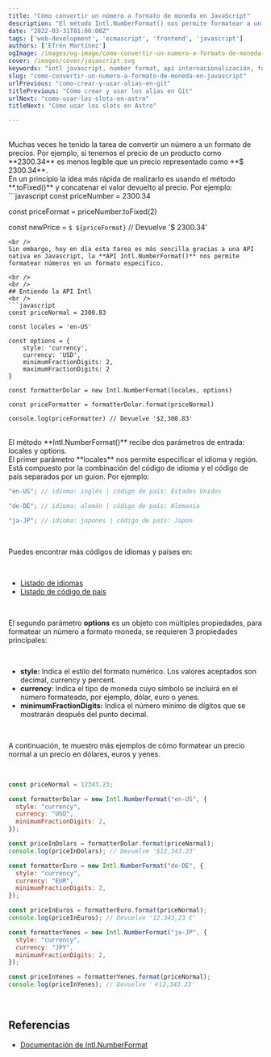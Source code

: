```yaml
---
title: "Cómo convertir un número a formato de moneda en JavaScript"
description: "El método Intl.NumberFormat() nos permite formatear a un valor más legible."
date: "2022-03-31T01:00:00Z"
tags: ['web-development', 'ecmascript', 'frontend', 'javascript']
authors: ['Efrén Martínez']
ogImage: /images/og-image/como-convertir-un-numero-a-formato-de-moneda-en-javascript.webp
cover: /images/cover/javascript.svg
keywords: "intl javascript, number format, api internacionalización, formatear precio"
slug: "como-convertir-un-numero-a-formato-de-moneda-en-javascript"
urlPrevious: "como-crear-y-usar-alias-en-git"
titlePrevious: "Cómo crear y usar los alias en Git"
urlNext: "como-usar-los-slots-en-astro"
titleNext: "Cómo usar los slots en Astro"

---
```


<article class="prose-a:text-pink-600 prose-a:underline prose-a:leading-loose prose-h2:text-2xl prose-h2:font-medium
				prose-h2:text-gray-800 prose-strong:text-gray-900 prose-strong:font-semibold
				prose-strong:lining-num prose-pre:p-4 prose-pre:rounded-md prose-pre:shadow-lg prose-ul:list-disc prose-ul:mt-4 prose-ul:mb-4 prose-ul:list-inside prose-li:text-gray-600
				prose-li:font-normal prose-li:text-base">
<br />
Muchas veces he tenido la tarea de convertir un número a un formato de precios. Por ejemplo, si tenemos el precio de un producto como **2300.34** es menos legible que un precio representado como **$ 2300.34**.

<br />
En un principio la idea más rápida de realizarlo es usando el método **.toFixed()**
y concatenar el valor devuelto al precio. Por ejemplo:
<br />
```javascript
const priceNumber = 2300.34

const priceFormat = priceNumber.toFixed(2)

const newPrice = `$ ${priceFormat}` // Devuelve '$ 2300.34'

````
<br />
Sin embargo, hoy en día esta tarea es más sencilla gracias a una API nativa en Javascript, la **API Intl.NumberFormat()** nos permite formatear números en un formato específico.

<br />
<br />
## Entiendo la API Intl
<br />
```javascript
const priceNormal = 2300.83

const locales = 'en-US'

const options = {
	style: 'currency',
	currency: 'USD',
	minimumFractionDigits: 2,
	maximumFractionDigits: 2
}

const formatterDolar = new Intl.NumberFormat(locales, options)

const priceFormatter = formatterDolar.format(priceNormal)

console.log(priceFormatter) // Devuelve '$2,300.83'
````

<br />
El método **Intl.NumberFormat()** recibe dos parámetros de entrada: locales y options.
<br />
El primer parámetro **locales** nos permite especificar el idioma y región. Está
compuesto por la combinación del código de idioma y el código de país separados por
un guion. Por ejemplo:

<br />

```javascript
"en-US"; // idioma: inglés | código de país: Estados Unidos

"de-DE"; // idioma: alemán | código de país: Alemania

"ja-JP"; // idioma: japones | código de país: Japon
```

<br />

Puedes encontrar más códigos de idiomas y países en:

<br />

<ul>
  <li><a href="https://www.w3schools.com/tags/ref_language_codes.asp" target="_blank">Listado de idiomas</a></li>
  <li><a href="https://www.w3schools.com/tags/ref_country_codes.asp" target="_blank">Listado de código de país</a></li>
</ul>

<br />

El segundo parámetro **options** es un objeto con múltiples propiedades, para formatear un número a formato moneda, se requieren 3 propiedades principales:

<br />

- **style:** Indica el estilo del formato numérico. Los valores aceptados son decimal, currency y percent.
- **currency**: Indica el tipo de moneda cuyo símbolo se incluirá en el número formateado, por ejemplo, dólar, euro o yenes.
- **minimumFractionDigits:** Indica el número mínimo de dígitos que se mostrarán después del punto decimal.

<br />

A continuación, te muestro más ejemplos de cómo formatear un precio normal a un precio en dólares, euros y yenes.

<br />

```javascript
const priceNormal = 12343.23;

const formatterDolar = new Intl.NumberFormat("en-US", {
  style: "currency",
  currency: "USD",
  minimumFractionDigits: 2,
});

const priceInDolars = formatterDolar.format(priceNormal);
console.log(priceInDolars); // Devuelve '$12,343.23'

const formatterEuro = new Intl.NumberFormat("de-DE", {
  style: "currency",
  currency: "EUR",
  minimumFractionDigits: 2,
});

const priceInEuros = formatterEuro.format(priceNormal);
console.log(priceInEuros); // Devuelve '12.343,23 €'

const formatterYenes = new Intl.NumberFormat("ja-JP", {
  style: "currency",
  currency: "JPY",
  minimumFractionDigits: 2,
});

const priceInYenes = formatterYenes.format(priceNormal);
console.log(priceInYenes); // Devuelve '￥12,343.23'
```

<br />

## Referencias

<ul>
  <li><a href="https://developer.mozilla.org/en-US/docs/Web/JavaScript/Reference/Global_Objects/Intl/NumberFormat" target="_blank">Documentación de Intl.NumberFormat</a></li>
</ul>

<br />
<br />
<br />

</article>